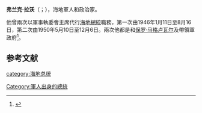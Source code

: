 {{refimprove|time=2015-07-23T15:06:09+00:00}}
{{Infobox Officeholder
| name                = 弗兰克·拉沃<br>Franck Lavaud
| image               = Franck Lavaud portrait.jpg
| imagesize           =
| smallimage          =
| caption             =
| order               =
| office              = [[海地国家元首列表|第32任、34任]][[海地總統|海地總統]]
| term_start          = 1950年5月10日
| term_end            = 1950年12月6日
| primeminister       =
| predecessor         = [[迪马赛·埃斯蒂梅|迪马赛·埃斯蒂梅]]
| successor           = [[保罗·马格卢瓦尔|保罗·马格卢瓦尔]]
| office2             = 
| term_start2         = 1946年1月11日
| term_end2           = 1946年8月16日
| predecessor2        = [[埃利·莱斯科|埃利·莱斯科]]
| successor2          = [[迪马瑟·埃斯蒂梅|迪马瑟·埃斯蒂梅]]
| birth_date          = {{birth date|1903|2|16}}
| birth_place         = {{HTI}}[[熱雷米|熱雷米]]
| death_date          = 1986年
| death_place         = {{FRA}}[[巴黎|巴黎]]
| nationality         = {{HTI}}
| party               =
| spouse              =
| relations           =
| children            =
| residence           =
| alma_mater          =
| occupation          = 軍隊（[[准將|准將]]）
| profession          = 
| religion            =
| signature           =
| website             =
| footnotes           =
}}
'''弗兰克·拉沃'''（{{lang-fr|Franck Lavaud}}；{{bd|1903年|2月16日|1986年|}}），海地軍人和政治家。

他曾兩次以軍事執委會主席代行[[海地總統|海地總統]]職務，第一次由1946年1月11日至8月16日，第二次由1950年5月10日至12月6日。兩次他都是和[[保罗·马格卢瓦尔|保罗·马格卢瓦尔]]及{{link-fr|安托万·勒韦|Antoine Levelt}}帶領軍政府<ref>{{cite web |url=http://rulers.org/rulh.html |title=Countries H |publisher=Rulers.org |date= |accessdate=2012-08-04 |archive-date=2012-10-19 |archive-url=https://www.webcitation.org/6BX6EWGUS?url=http://rulers.org/rulh.html |dead-url=no }}</ref>。

==参考文献==
{{reflist}}

{{海地國家元首}}
{{Authority control}}

[[category:海地总统|category:海地总统]]
[[Category:軍人出身的總統|Category:軍人出身的總統]]